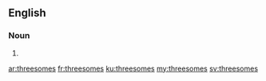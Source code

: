 ==English==

===Noun===
{{head|en}}

# {{plural of|threesome}}

[[ar:threesomes]]
[[fr:threesomes]]
[[ku:threesomes]]
[[my:threesomes]]
[[sv:threesomes]]